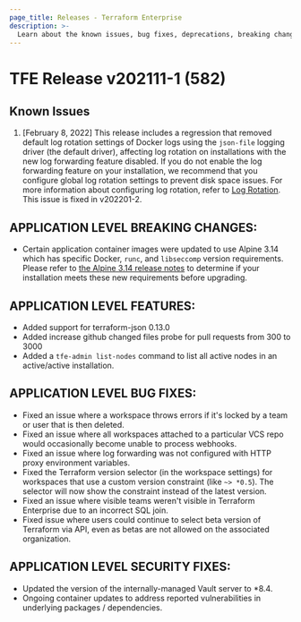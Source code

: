 ```yaml
---
page_title: Releases - Terraform Enterprise
description: >-
  Learn about the known issues, bug fixes, deprecations, breaking changes, features and security fixes for the v202111-1 (582) release.
---
```


# TFE Release v202111-1 (582)

## Known Issues

1. [February 8, 2022] This release includes a regression that removed default log rotation settings of Docker logs using the `json-file` logging driver (the default driver), affecting log rotation on installations with the new log forwarding feature disabled. If you do not enable the log forwarding feature on your installation, we recommend that you configure global log rotation settings to prevent disk space issues. For more information about configuring log rotation, refer to [Log Rotation](/terraform/enterprise/v202206-1/admin/infrastructure/logging#log-rotation). This issue is fixed in v202201-2.

## APPLICATION LEVEL BREAKING CHANGES:

- Certain application container images were updated to use Alpine 3.14 which has specific Docker, `runc`, and `libseccomp` version requirements. Please refer to [the Alpine 3.14 release notes](https://wiki.alpinelinux.org/wiki/Release_Notes_for_Alpine_3.14.0#faccessat2) to determine if your installation meets these new requirements before upgrading.

## APPLICATION LEVEL FEATURES:

- Added support for terraform-json 0.13.0
- Added increase github changed files probe for pull requests from 300 to 3000
- Added a `tfe-admin list-nodes` command to list all active nodes in an active/active installation.

## APPLICATION LEVEL BUG FIXES:

- Fixed an issue where a workspace throws errors if it's locked by a team or user that is then deleted.
- Fixed an issue where all workspaces attached to a particular VCS repo would occasionally become unable to process webhooks.
- Fixed an issue where log forwarding was not configured with HTTP proxy environment variables.
- Fixed the Terraform version selector (in the workspace settings) for workspaces that use a custom version constraint (like `~> *0.5`). The selector will now show the constraint instead of the latest version.
- Fixed an issue where visible teams weren't visible in Terraform Enterprise due to an incorrect SQL join.
- Fixed issue where users could continue to select beta version of Terraform via API, even as betas are not allowed on the associated organization.

## APPLICATION LEVEL SECURITY FIXES:

- Updated the version of the internally-managed Vault server to \*8.4.
- Ongoing container updates to address reported vulnerabilities in underlying packages / dependencies.
